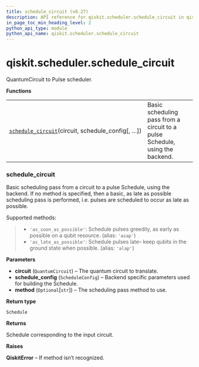 ```yaml
---
title: schedule_circuit (v0.27)
description: API reference for qiskit.scheduler.schedule_circuit in qiskit v0.27
in_page_toc_min_heading_level: 2
python_api_type: module
python_api_name: qiskit.scheduler.schedule_circuit
---
```


<span id="module-qiskit.scheduler.schedule_circuit" />

<span id="qiskit-scheduler-schedule-circuit" />

# qiskit.scheduler.schedule\_circuit

QuantumCircuit to Pulse scheduler.

**Functions**

|                                                                                                                                                                 |                                                                              |
| --------------------------------------------------------------------------------------------------------------------------------------------------------------- | ---------------------------------------------------------------------------- |
| [`schedule_circuit`](#qiskit.scheduler.schedule_circuit.schedule_circuit "qiskit.scheduler.schedule_circuit.schedule_circuit")(circuit, schedule\_config\[, …]) | Basic scheduling pass from a circuit to a pulse Schedule, using the backend. |

### schedule\_circuit

<Function id="qiskit.scheduler.schedule_circuit.schedule_circuit" github="https://github.com/qiskit/qiskit/tree/stable/0.17/qiskit/scheduler/schedule_circuit.py" signature="schedule_circuit(circuit, schedule_config, method=None)">
  Basic scheduling pass from a circuit to a pulse Schedule, using the backend. If no method is specified, then a basic, as late as possible scheduling pass is performed, i.e. pulses are scheduled to occur as late as possible.

  Supported methods:

  > *   `'as_soon_as_possible'`: Schedule pulses greedily, as early as possible on a qubit resource. (alias: `'asap'`)
  > *   `'as_late_as_possible'`: Schedule pulses late– keep qubits in the ground state when possible. (alias: `'alap'`)

  **Parameters**

  *   **circuit** (`QuantumCircuit`) – The quantum circuit to translate.
  *   **schedule\_config** (`ScheduleConfig`) – Backend specific parameters used for building the Schedule.
  *   **method** (`Optional`\[`str`]) – The scheduling pass method to use.

  **Return type**

  `Schedule`

  **Returns**

  Schedule corresponding to the input circuit.

  **Raises**

  **QiskitError** – If method isn’t recognized.
</Function>

